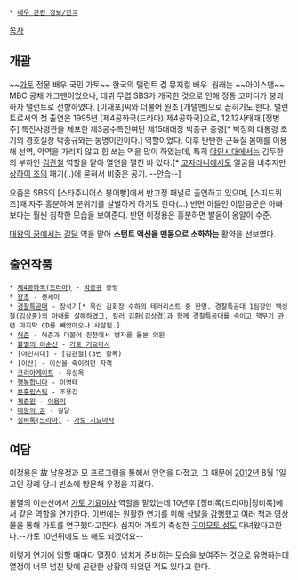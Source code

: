  * [[배우 관련 정보/한국]]

[[목차]]
{{{#!html
<img src="http://i2.daumcdn.net/thumb/S160x160/203FED164CD387AB4BC055">
}}}

== 개괄 ==
~~[[가토 기요마사|가토]] 전문 배우 국민 가토~~
한국의 탤런트 겸 뮤지컬 배우. 원래는 ~~아이스맨~~ MBC 공채 개그맨이었으나, 데뷔 무렵 SBS가 개국한 것으로 인해 정통 코미디가 붕괴하자 탤런트로 전향하였다. [이재포]씨와 더불어 원조 [개탤맨]으로 꼽히기도 한다. 탤런트로서의 첫 출연은 1995년 [제4공화국(드라마)|제4공화국]으로, 12.12사태때 [정병주] 특전사령관을 체포한 제3공수특전여단 제15대대장 박종규 중령[* 박정희 대통령 초기의 경호실장 박종규와는 동명이인이다.] 역할이었다. 이후 탄탄한 근육질 몸매를 이용해 선역, 악역을 가리지 않고 힘 쓰는 역을 많이 하였는데, 특히 [[야인시대]]에서는 김두한의 부하인 [[김관철]] 역할을 맡아 열연을 펼친 바 있다.[* [[고자라니]]에서도 얼굴을 비추지만 [[상하이 조]]의 패기(..)에 묻혀서 비중은 공기. --안습--]

요즘은 SBS의 [스타주니어쇼 붕어빵]에서 반고정 패널로 출연하고 있으며, [스피드퀴즈]때 자주 흥분하여 분위기를 살벌하게 하기도 한다(...) 반면 아들인 이믿음군은 아빠보다는 훨씬 침착한 모습을 보여준다. 반면 이정용은 흥분하면 발음이 옹알이 수준.

[[대왕의 꿈]]에서는 [[길달]] 역을 맡아 '''스턴트 액션을 맨몸으로 소화하는''' 활약을 선보였다.

== 출연작품 ==
 * [[제4공화국(드라마)]] - [[박종규]] 중령
 * [[왕초]] - 센세이
 * [[경찰특공대(드라마)|경찰특공대]] - 장석기[* 목산 김회장 수하의 테러리스트 중 한명. 경찰특공대 1팀장인 백성철([[김상중]])의 아내를 살해하였고, 킬러 김환(김상경)과 함께 경찰특공대를 속이고 핵무기 관련 마지막 CD를 빼앗아오나 사살됨.]
 * [[허준(드라마)|허준]] - 허준과 더불어 진천에서 병자를 돌본 의원
 * [[불멸의 이순신]] - [[가토 기요마사]]
 * [야인시대] - [김관철](3번 항목)
 * [이산] - 이산을 죽이려던 자객
 * [[코리아게이트]] - 유성옥
 * [[행복합니다]] - 이영태
 * [[분홍립스틱]] - 조용갑
 * [[제중원]] - [[이용익]]
 * [[대왕의 꿈]] - 길달
 * [[징비록(드라마)]] - [[가토 기요마사]]

== 여담 == 
이정용은 故 남윤정과 모 프로그램을 통해서 인연을 다졌고, 그 때문에 [[2012년]] 8월 1일 고인 장례 당시 빈소에 방문해 우정을 지켰다.

불멸의 이순신에서 [[가토 기요마사]] 역할을 맡았는데 10년후 [징비록(드라마)|징비록]에서 같은 역할을 연기한다. 이번에는 원활한 연기를 위해 [[삭발]]을 [http://media.daum.net/entertain/star/newsview?newsid=20150217141909793 감행]했고 여러 책과 영상물을 통해 가토를 연구했다고한다. 심지어 가토가 축성한 [[구마모토 성]]도 다녀왔다고한다.--가토 10년뒤에도 또 해도 되겠어요--

이렇게 연기에 임할 때마다 열정이 넘치게 준비하는 모습을 보여주는 것으로 유명하는데 열정이 너무 넘친 탓에 곤란한 상황이 되었던 적도 있다고 한다. 
